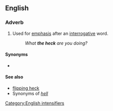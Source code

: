 ==English==

===Adverb===
{{head|en|adverb}}
# {{lb|en|euphemism|}} Used for [[emphasis]] after an [[interrogative]] word.
#:''What '''the heck''' are you doing?''

====Synonyms====
* {{seeSynonyms|en|the dickens}}

====See also====
* [[flipping heck]]
* Synonyms of ''[[hell#Synonyms|hell]]''

[[Category:English intensifiers]]